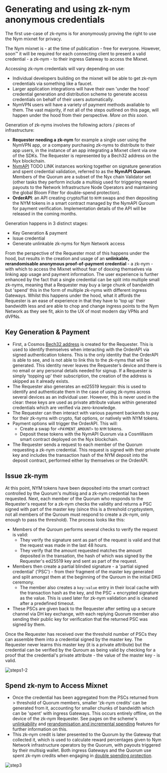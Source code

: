 
# Generating and using zk-nym anonymous credentials

<Callout type="info" emoji="ℹ️">
  The first use-case of zk-nyms is for anonymously proving the right to use the Nym mixnet for privacy.

  The Nym mixnet is - at the time of publication - free for everyone. However, soon™ it will be required for each connecting client to present a valid credential - a zk-nym - to their ingress Gateway to access the Mixnet.

  Accessing zk-nym credentials will vary depending on use:
  - Individual developers building on the mixnet will be able to get zk-nym credentials via something like a faucet.
  - Larger application integrations will have their own 'under the hood' credential generation and distribution scheme to generate access credentials on behalf of their users automatically.
  - NymVPN users will have a variety of payment methods avaliable to them. The vast majority, if not all of the steps outlined on this page, will happen under the hood from their perspective. _More on this soon_.
</Callout>

Generation of zk-nyms involves the following actors / pieces of infrastructure:
- **Requester needing a zk-nym** for example a single user using the NymVPN app, or  a company purchasing zk-nyms to distribute to their app users, in the instance of an app integrating a Mixnet client via one of the SDKs. The Requester is represented by a Bech32 address on the Nyx blockchain.
- [NymAPI]() TODO LINK instances working together on signature generation and spent credential validation, referred to as the **NymAPI Quorum**. Members of the Quorum are a subset of the Nyx chain Validator set (other tasks they perform include a multisig used for triggering reward payouts to the Network Infrastructure Node Operators and maintaining the global Bloom Filter for double-spend protection).
- **OrderAPI**: an API creating crypto/fiat to `NYM` swaps and then depositing the NYM tokens in a smart contract managed by the NymAPI Quroum for payment verification. Implementation details of the API will be released in the coming months.

Generation happens in 3 distinct stages:
- Key Generation & payment
- Issue credential
- Generate unlinkable zk-nyms for Nym Network access

From the perspective of the Requester most of this happens under the hood, but results in the creation and usage of an **unlinkable, rerandomisable anonymous proof-of-payment credential** - a zk-nym - with which to access the Mixnet without fear of doxxing themselves via linking app usage and payment information. The user experience is further enhanced by the fact that a single credential can be split into multiple small zk-nyms, meaning that a Requester may buy a large chunk of bandwidth but 'spend' this in the form of multiple zk-nyms with different ingress Gateways. Whilst this happens under the hood, what it affords the Requester is an ease of experience in that they have to 'top up' their bandwidth less and are able to chop and change ingress points to the Nym Network as they see fit, akin to the UX of most modern day VPNs and dVPNs.

## Key Generation & Payment
- First, a Cosmos [Bech32 address](https://docs.cosmos.network/main/build/spec/addresses/bech32) is created for the Requester. This is used to identify themselves when interacting with the OrderAPI via signed authentication tokens. This is the only identity that the OrderAPI is able to see, and is not able to link this to the zk-nyms that will be generated. This identity never leaves the Requester’s device and there is no email or any personal details needed for signup. If a Requester is simply 'topping up' their subscription, the creation of the address is skipped as it already exists.
- The Requester also generates an ed25519 keypair: this is used to identify and authenticate them in the case of using zk-nyms across several devices as an individual user. However, this is never used in the clear: these keys are used as private attribute values within generated credentials which are verified via zero-knowledge.
- The Requester can then interact with various payment backends to pay for their zk-nyms with crypto, fiat options, or natively with NYM tokens.
- Payment options will trigger the OrderAPI. This will:
  - Create a swap for `<PAYMENT_AMOUNT>` to `NYM` tokens.
  - Deposit these tokens with the NymAPI Quorum via a CosmWasm smart contract deployed on the Nyx blockchain.
- The Requester sends a request to each member of the Quorum requesting a zk-nym credential. This request is signed with their private key and includes the transaction hash of the NYM deposit into the deposit contract, performed either by themselves or the OrderAPI.

## Issue zk-nym
At this point, NYM tokens have been deposited into the smart contract controlled by the Quorum's multisig and a zk-nym credential has been requested. Next, each member of the Quorum who responds to the Requester's request for a zk-nym checks the validity and returns a PSC signed with part of the master key (since this is a threshold cryptsystem, not all members of the Quroum must respond to create a zk-nym, only enough to pass the threshold). The process looks like this:

- Members of the Quroum performs several checks to verify the request is valid:
  - They verify the signature sent as part of the request is valid and that the request was made in the last 48 hours.
  - They verify that the amount requested matches the amount deposited in the transation, the hash of which was signed by the Requester's ed25519 key and sent as part of the request.
- Members then create a partial blinded signature - a 'partial signed credential' ('PSC') - from their fragment of the master key generated and split amongst them at the beginning of the Quroum in the initial DKG ceremony.
  - The member also creates a `key:value` entry in their local cache with the transaction hash as the key, and the PSC + encrypted signature as the value. This is used later for zk-nym validation and is cleaned after a predefined timeout.
- These PSCs are given back to the Requester after setting up a secure channel via DH key exchange, with each replying Quorum member also sending their public key for verification that the returned PSC was signed by them.

Once the Requester has received over the threshold number of PSCs they can assemble them into a credential signed by the master key. The Requester never learns this master key (it is a private attribute) but the credential can be verified by the Quroum as being valid by checking for a proof that the credential's private attribute - the value of the master key - is valid.


![steps1-2](../../../images/zknym/deposit-generate.png)


## Spend zk-nym to Access Mixnet
- Once the credential has been aggregated from the PSCs returned from > threshold of Quorum members, smaller 'zk-nym credits' can be generated from it, accounting for smaller chunks of bandwidth which can be 'spent' with ingress Gateways. This occurs entirely offline, on the device of the zk-nym Requester. See pages on the scheme's [unlinkability](unlinkability.md) and [rerandomisation and incremental spending](./rerandomise.md) features for further information on this.
- This zk-nym credit is later presented to the Quorum by the Gateway that collected it, which is used to calculate reward percentages given to Nym Network infrastructure operators by the Quorum, with payouts triggered by their multisig wallet. Both ingress Gateways and the Quorum use spent zk-nym credits when engaging in [double spending protection](./double-spend-prot.md).


![step3](../../../images/zknym/use-zknym.png)
